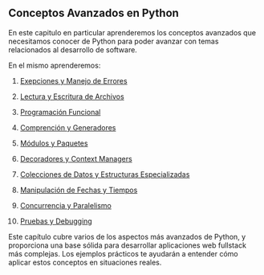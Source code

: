 :::{.justify}
# Conceptos Avanzados en Python

En este capitulo en particular aprenderemos los conceptos avanzados que necesitamos conocer de Python para poder avanzar con temas relacionados al desarrollo de software.

En el mismo aprenderemos:

1. [Exepciones y Manejo de Errores](./1_exepciones_manejo_de_errores.qmd)

2. [Lectura y Escritura de Archivos](./2_lectura_y_escritura_de_archivos.qmd)

3. [Programación Funcional](./3_programacion_funcional.qmd)

4. [Comprención y Generadores](./4_comprension_y_generadores.qmd)

5. [Módulos y Paquetes](./5_modulos_y_paquetes_avanzados.qmd)

6. [Decoradores y Context Managers](./6_decoradores_y_context_managers.qmd)

7. [Colecciones de Datos y Estructuras Especializadas](./7_colecciones_de_datos_y_estructuras_especializadas.qmd)

8. [Manipulación de Fechas y Tiempos](./8_manipulacion_de_fechas_y_tiempos.qmd)

9. [Concurrencia y Paralelismo](./9_concurrencia_y_paralelismo.qmd)

10. [Pruebas y Debugging](./10_pruebas_y_debugging.qmd)


Este capítulo cubre varios de los aspectos más avanzados de Python, y proporciona una base sólida para desarrollar aplicaciones web fullstack más complejas. Los ejemplos prácticos te ayudarán a entender cómo aplicar estos conceptos en situaciones reales.

:::
